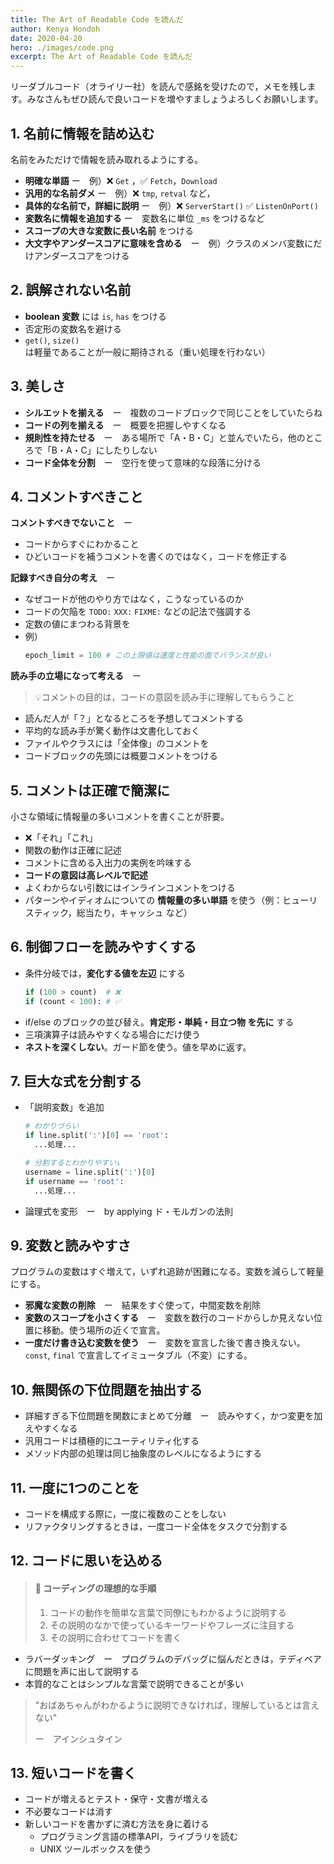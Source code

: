 ```yaml
---
title: The Art of Readable Code を読んだ
author: Kenya Hondoh
date: 2020-04-20
hero: ./images/code.png
excerpt: The Art of Readable Code を読んだ
---
```

リーダブルコード（オライリー社）を読んで感銘を受けたので，メモを残します。みなさんもぜひ読んで良いコードを増やすましょうよろしくお願いします。

## 1. 名前に情報を詰め込む
名前をみただけで情報を読み取れるようにする。
- **明確な単語** ー　例）❌ `Get` ，✅ `Fetch`，`Download`
- **汎用的な名前ダメ** ー　例）❌ `tmp`, `retval` など，
- **具体的な名前で，詳細に説明** ー　例）❌ `ServerStart()` ✅ `ListenOnPort()`
- **変数名に情報を追加する** ー　変数名に単位 `_ms` をつけるなど
- **スコープの大きな変数に長い名前** をつける
- **大文字やアンダースコアに意味を含める**　ー　例）クラスのメンバ変数にだけアンダースコアをつける

## 2. 誤解されない名前
- **boolean 変数** には `is`, `has` をつける
- 否定形の変数名を避ける
- `get()`, `size()` は軽量であることが一般に期待される（重い処理を行わない）

## 3. 美しさ
- **シルエットを揃える**　ー　複数のコードブロックで同じことをしていたらね
- **コードの列を揃える**　ー　概要を把握しやすくなる
- **規則性を持たせる**　ー　ある場所で「A・B・C」と並んでいたら，他のところで「B・A・C」にしたりしない
- **コード全体を分割**　ー　空行を使って意味的な段落に分ける

## 4. コメントすべきこと
**コメントすべきでないこと**　ー
  - コードからすぐにわかること
  - ひどいコードを補うコメントを書くのではなく，コードを修正する

**記録すべき自分の考え**　ー
  - なぜコードが他のやり方ではなく，こうなっているのか
  - コードの欠陥を `TODO:` `XXX:` `FIXME:` などの記法で強調する
  - 定数の値にまつわる背景を
  - 例）
    ```python
    epoch_limit = 100 # この上限値は速度と性能の面でバランスが良い
    ```

**読み手の立場になって考える**　ー
> 💡コメントの目的は，コードの意図を読み手に理解してもらうこと

- 読んだ人が「？」となるところを予想してコメントする
- 平均的な読み手が驚く動作は文書化しておく
- ファイルやクラスには「全体像」のコメントを
- コードブロックの先頭には概要コメントをつける

## 5. コメントは正確で簡潔に
小さな領域に情報量の多いコメントを書くことが肝要。
- ❌「それ」「これ」
- 関数の動作は正確に記述
- コメントに含める入出力の実例を吟味する
- **コードの意図は高レベルで記述**
- よくわからない引数にはインラインコメントをつける
- パターンやイディオムについての **情報量の多い単語** を使う（例：ヒューリスティック，総当たり，キャッシュ など）

## 6. 制御フローを読みやすくする
- 条件分岐では，**変化する値を左辺** にする
   ```python
   if (100 > count)  # ❌
   if (count < 100): # ✅
   ```
- if/else のブロックの並び替え。**肯定形・単純・目立つ物 を先に** する
- 三項演算子は読みやすくなる場合にだけ使う
- **ネストを深くしない**。ガード節を使う。値を早めに返す。
  
## 7. 巨大な式を分割する
- 「説明変数」を追加
   ```python
   # わかりづらい
   if line.split(':')[0] == 'root':
     ...処理...
   
   # 分割するとわかりやすい↓
   username = line.split(':')[0]
   if username == 'root':
     ...処理...
   ```
- 論理式を変形　ー　by applying ド・モルガンの法則

## 9. 変数と読みやすさ
プログラムの変数はすぐ増えて，いずれ追跡が困難になる。変数を減らして軽量にする。
- **邪魔な変数の削除**　ー　結果をすぐ使って，中間変数を削除
- **変数のスコープを小さくする**　ー　変数を数行のコードからしか見えない位置に移動。使う場所の近くで宣言。
- **一度だけ書き込む変数を使う**　ー　変数を宣言した後で書き換えない。`const`, `final` で宣言してイミュータブル（不変）にする。

## 10. 無関係の下位問題を抽出する
- 詳細すぎる下位問題を関数にまとめて分離　ー　読みやすく，かつ変更を加えやすくなる
- 汎用コードは積極的にユーティリティ化する
- メソッド内部の処理は同じ抽象度のレベルになるようにする

## 11. 一度に1つのことを
- コードを構成する際に，一度に複数のことをしない
- リファクタリングするときは，一度コード全体をタスクで分割する

## 12. コードに思いを込める
  > #### 🥺 コーディングの理想的な手順
  > 1. コードの動作を簡単な言葉で同僚にもわかるように説明する
  > 2. その説明のなかで使っているキーワードやフレーズに注目する
  > 3. その説明に合わせてコードを書く

- ラバーダッキング　ー　プログラムのデバッグに悩んだときは，テディベアに問題を声に出して説明する
- 本質的なことはシンプルな言葉で説明できることが多い

> "おばあちゃんがわかるように説明できなければ，理解しているとは言えない"
>
> ー　アインシュタイン

## 13. 短いコードを書く
- コードが増えるとテスト・保守・文書が増える
- 不必要なコードは消す
- 新しいコードを書かずに済む方法を身に着ける
  - プログラミング言語の標準API，ライブラリを読む
  - UNIX ツールボックスを使う